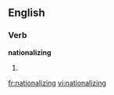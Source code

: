 
==English==

===Verb===
'''nationalizing'''

# {{present participle of|[[nationalize]]}}

[[fr:nationalizing]]
[[vi:nationalizing]]